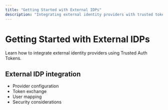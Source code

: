 ```yaml
---
title: "Getting Started with External IDPs"
description: "Integrating external identity providers with trusted tokens"
---
```


# Getting Started with External IDPs

Learn how to integrate external identity providers using Trusted Auth Tokens.

## External IDP integration

- Provider configuration
- Token exchange
- User mapping
- Security considerations
